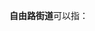 '''自由路街道'''可以指：
{{PRC admin/disambig|15/02/04/007/000|41/07/03/007/000}}
{{disambig|cat=五字乡级行政区划-街道名消歧义}}